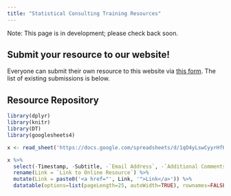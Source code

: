 ```yaml
---
title: "Statistical Consulting Training Resources"
---
```


Note: This page is in development; please check back soon.

## Submit your resource to our website!

Everyone can submit their own resource to this website via [this form](https://forms.gle/GG3ao19WudScgZ838). The list of existing submissions is below.

## Resource Repository

```r
library(dplyr)
library(knitr)
library(DT)
library(googlesheets4)

x <- read_sheet('https://docs.google.com/spreadsheets/d/1qO4yLswCyyrHfK6UmzUTajzHOzUSnwO_dlofOYF4hOc/edit#gid=795109231')

x %>% 
  select(-Timestamp, -Subtitle, -`Email Address`, -`Additional Comments`) %>% 
  rename(Link = `Link to Online Resource`) %>% 
  mutate(Link = paste0('<a href="', Link, '">Link</a>')) %>% 
  datatable(options=list(pageLength=25, autoWidth=TRUE), rownames=FALSE, escape = FALSE, filter = "top")
```
